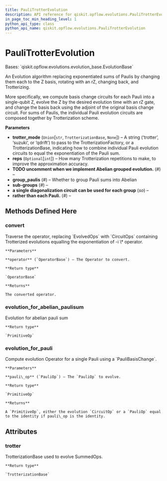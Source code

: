 ```yaml
---
title: PauliTrotterEvolution
description: API reference for qiskit.opflow.evolutions.PauliTrotterEvolution
in_page_toc_min_heading_level: 1
python_api_type: class
python_api_name: qiskit.opflow.evolutions.PauliTrotterEvolution
---
```


# PauliTrotterEvolution

<Class id="qiskit.opflow.evolutions.PauliTrotterEvolution" isDedicatedPage={true} github="https://github.com/qiskit/qiskit/tree/stable/0.20/qiskit/opflow/evolutions/pauli_trotter_evolution.py" signature="PauliTrotterEvolution(trotter_mode='trotter', reps=1)" modifiers="class">
  Bases: `qiskit.opflow.evolutions.evolution_base.EvolutionBase`

  An Evolution algorithm replacing exponentiated sums of Paulis by changing them each to the Z basis, rotating with an rZ, changing back, and Trotterizing.

  More specifically, we compute basis change circuits for each Pauli into a single-qubit Z, evolve the Z by the desired evolution time with an rZ gate, and change the basis back using the adjoint of the original basis change circuit. For sums of Paulis, the individual Pauli evolution circuits are composed together by Trotterization scheme.

  **Parameters**

  *   **trotter\_mode** (`Union`\[`str`, `TrotterizationBase`, `None`]) – A string (‘trotter’, ‘suzuki’, or ‘qdrift’) to pass to the TrotterizationFactory, or a TrotterizationBase, indicating how to combine individual Pauli evolution circuits to equal the exponentiation of the Pauli sum.
  *   **reps** (`Optional`\[`int`]) – How many Trotterization repetitions to make, to improve the approximation accuracy.
  *   **TODO uncomment when we implement Abelian grouped evolution.** (*#*) –
  *   **group\_paulis** (*#*) – Whether to group Pauli sums into Abelian
  *   **sub-groups** (*#*) –
  *   **a single diagonalization circuit can be used for each group** (*so*) –
  *   **rather than each Pauli.** (*#*) –

  ## Methods Defined Here

  ### convert

  <Function id="qiskit.opflow.evolutions.PauliTrotterEvolution.convert" signature="PauliTrotterEvolution.convert(operator)">
    Traverse the operator, replacing `EvolvedOps` with `CircuitOps` containing Trotterized evolutions equalling the exponentiation of -i \* operator.

    **Parameters**

    **operator** (`OperatorBase`) – The Operator to convert.

    **Return type**

    `OperatorBase`

    **Returns**

    The converted operator.
  </Function>

  ### evolution\_for\_abelian\_paulisum

  <Function id="qiskit.opflow.evolutions.PauliTrotterEvolution.evolution_for_abelian_paulisum" signature="PauliTrotterEvolution.evolution_for_abelian_paulisum(op_sum)">
    Evolution for abelian pauli sum

    **Return type**

    `PrimitiveOp`
  </Function>

  ### evolution\_for\_pauli

  <Function id="qiskit.opflow.evolutions.PauliTrotterEvolution.evolution_for_pauli" signature="PauliTrotterEvolution.evolution_for_pauli(pauli_op)">
    Compute evolution Operator for a single Pauli using a `PauliBasisChange`.

    **Parameters**

    **pauli\_op** (`PauliOp`) – The `PauliOp` to evolve.

    **Return type**

    `PrimitiveOp`

    **Returns**

    A `PrimitiveOp`, either the evolution `CircuitOp` or a `PauliOp` equal to the identity if pauli\_op is the identity.
  </Function>

  ## Attributes

  ### trotter

  <Attribute id="qiskit.opflow.evolutions.PauliTrotterEvolution.trotter">
    TrotterizationBase used to evolve SummedOps.

    **Return type**

    `TrotterizationBase`
  </Attribute>
</Class>

